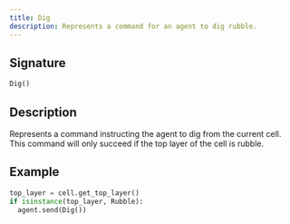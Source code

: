 ```yaml
---
title: Dig 
description: Represents a command for an agent to dig rubble.
---
```


## Signature

```py
Dig()
```

## Description

Represents a command instructing the agent to dig from the current cell.  
This command will only succeed if the top layer of the cell is rubble.  

## Example

```py
top_layer = cell.get_top_layer()
if isinstance(top_layer, Rubble):
  agent.send(Dig())
```
